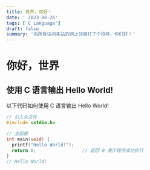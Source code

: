 ```yaml
---
title: 世界，你好！
date: ' 2023-06-26'
tags: ['C Language']
draft: false
summary: '向所有访问本站的网上邻居打了个招呼，你们好！'
---
```


# 你好，世界

## 使用 C 语言输出 Hello World!

以下代码如何使用 C 语言输出 Hello World!

```C
// 引入头文件
#include <stdio.h>

// 主函数
int main(void) {
  printf("Hello World!");
  return 0;                 // 返回 0 表示程序成功执行
}
// Hello World!
```
